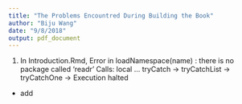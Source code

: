 ```yaml
---
title: "The Problems Encountred During Building the Book"
author: "Biju Wang"
date: "9/8/2018"
output: pdf_document
---
```


1. In Introduction.Rmd, Error in loadNamespace(name) : there is no package called 'readr'
Calls: local ... tryCatch -> tryCatchList -> tryCatchOne -> <Anonymous>
Execution halted
* add



